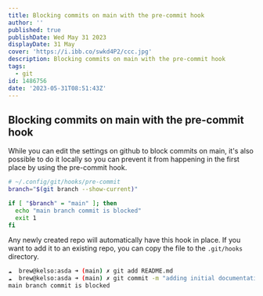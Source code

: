 ```yaml
---
title: Blocking commits on main with the pre-commit hook
author: ''
published: true
publishDate: Wed May 31 2023
displayDate: 31 May
cover: 'https://i.ibb.co/swkd4P2/ccc.jpg'
description: Blocking commits on main with the pre-commit hook
tags:
  - git
id: 1486756
date: '2023-05-31T08:51:43Z'
---
```


## Blocking commits on main with the pre-commit hook

While you can edit the settings on github to block commits on main, it's also possible to do it locally so you can prevent it from happening in the first place by using the pre-commit hook.


```bash
# ~/.config/git/hooks/pre-commit
branch="$(git branch --show-current)"

if [ "$branch" = "main" ]; then
  echo "main branch commit is blocked"
  exit 1
fi
```

Any newly created repo will automatically have this hook in place. If you want to add it to an existing repo, you can copy the file to the `.git/hooks` directory.

```bash
☁  brew@kelso:asda ➜ (main) ✗ git add README.md
☁  brew@kelso:asda ➜ (main) ✗ git commit -m "adding initial documentation"
main branch commit is blocked
```

